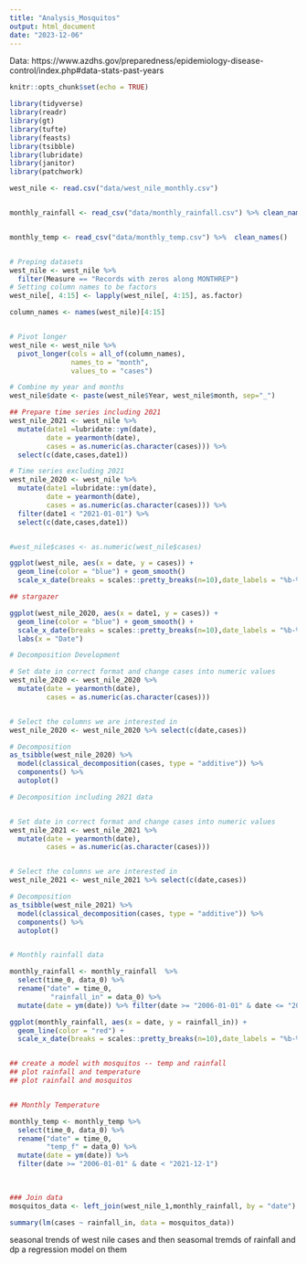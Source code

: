 ```yaml
---
title: "Analysis_Mosquitos"
output: html_document
date: "2023-12-06"
---
```


Data: https://www.azdhs.gov/preparedness/epidemiology-disease-control/index.php#data-stats-past-years 


```r
knitr::opts_chunk$set(echo = TRUE)

library(tidyverse)
library(readr)
library(gt)
library(tufte)
library(feasts)
library(tsibble)
library(lubridate)
library(janitor)
library(patchwork)


```


```r
west_nile <- read.csv("data/west_nile_monthly.csv")


monthly_rainfall <- read_csv("data/monthly_rainfall.csv") %>% clean_names()


monthly_temp <- read_csv("data/monthly_temp.csv") %>%  clean_names()



```


```r
# Preping datasets
west_nile <- west_nile %>% 
  filter(Measure == "Records with zeros along MONTHREP")
# Setting column names to be factors
west_nile[, 4:15] <- lapply(west_nile[, 4:15], as.factor)

column_names <- names(west_nile)[4:15]


# Pivot longer
west_nile <- west_nile %>%
  pivot_longer(cols = all_of(column_names),
               names_to = "month",
               values_to = "cases")

# Combine my year and months
west_nile$date <- paste(west_nile$Year, west_nile$month, sep="_")

## Prepare time series including 2021 
west_nile_2021 <- west_nile %>% 
  mutate(date1 =lubridate::ym(date),
         date = yearmonth(date),
         cases = as.numeric(as.character(cases))) %>% 
  select(c(date,cases,date1))

# Time series excluding 2021
west_nile_2020 <- west_nile %>% 
  mutate(date1 =lubridate::ym(date),
         date = yearmonth(date),
         cases = as.numeric(as.character(cases))) %>% 
  filter(date1 < "2021-01-01") %>% 
  select(c(date,cases,date1))


#west_nile$cases <- as.numeric(west_nile$cases)

ggplot(west_nile, aes(x = date, y = cases)) +
  geom_line(color = "blue") + geom_smooth() 
  scale_x_date(breaks = scales::pretty_breaks(n=10),date_labels = "%b-%Y") 

## stargazer

ggplot(west_nile_2020, aes(x = date1, y = cases)) +
  geom_line(color = "blue") + geom_smooth() +
  scale_x_date(breaks = scales::pretty_breaks(n=10),date_labels = "%b-%Y") +
  labs(x = "Date")

```

```r
# Decomposition Development

# Set date in correct format and change cases into numeric values
west_nile_2020 <- west_nile_2020 %>% 
  mutate(date = yearmonth(date),
         cases = as.numeric(as.character(cases))) 


# Select the columns we are interested in
west_nile_2020 <- west_nile_2020 %>% select(c(date,cases)) 

# Decomposition 
as_tsibble(west_nile_2020) %>% 
  model(classical_decomposition(cases, type = "additive")) %>%
  components() %>%
  autoplot() 

```

```r
# Decomposition including 2021 data 


# Set date in correct format and change cases into numeric values
west_nile_2021 <- west_nile_2021 %>% 
  mutate(date = yearmonth(date),
         cases = as.numeric(as.character(cases))) 


# Select the columns we are interested in
west_nile_2021 <- west_nile_2021 %>% select(c(date,cases)) 

# Decomposition 
as_tsibble(west_nile_2021) %>% 
  model(classical_decomposition(cases, type = "additive")) %>%
  components() %>%
  autoplot() 



```



```r
# Monthly rainfall data

monthly_rainfall <- monthly_rainfall  %>% 
  select(time_0, data_0) %>% 
  rename("date" = time_0,
          "rainfall_in" = data_0) %>% 
  mutate(date = ym(date)) %>% filter(date >= "2006-01-01" & date <= "2021-12-1")

ggplot(monthly_rainfall, aes(x = date, y = rainfall_in)) +
  geom_line(color = "red") +
  scale_x_date(breaks = scales::pretty_breaks(n=10),date_labels = "%b-%Y")


## create a model with mosquitos -- temp and rainfall
## plot rainfall and temperature 
## plot rainfall and mosquitos



```

```r
## Monthly Temperature

monthly_temp <- monthly_temp %>% 
  select(time_0, data_0) %>% 
  rename("date" = time_0,
         "temp_f" = data_0) %>% 
  mutate(date = ym(date)) %>% 
  filter(date >= "2006-01-01" & date < "2021-12-1")
  
  
```


```r
### Join data
mosquitos_data <- left_join(west_nile_1,monthly_rainfall, by = "date")


```

```r
summary(lm(cases ~ rainfall_in, data = mosquitos_data))
```


seasonal trends of west nile cases and then seasomal tremds of rainfall and dp a regression model on them

